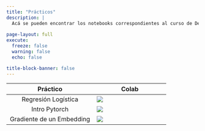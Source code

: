 ```yaml
---
title: "Prácticos"
description: |
  Acá se pueden encontrar los notebooks correspondientes al curso de Deep Learning.
  
page-layout: full
execute: 
  freeze: false
  warning: false
  echo: false

title-block-banner: false
---
```


Práctico| Colab
:----:|-----|
Regresión Logística|[![](tics579/thumbnails/colab.svg)](https://colab.research.google.com/github/datacubeR/clases_UAI/blob/main/tics579/notebooks/reg_log.ipynb)
Intro Pytorch|[![](tics579/thumbnails/colab.svg)](https://colab.research.google.com/github/datacubeR/clases_UAI/blob/main/tics579/notebooks/Intro_Pytorch.ipynb)
Gradiente de un Embedding|[![](tics579/thumbnails/colab.svg)](https://colab.research.google.com/github/datacubeR/clases_UAI/blob/main/tics579/notebooks/Emb_grad.ipynb)
<!-- Intro Pytorch|[![](tics579/thumbnails/colab.svg)](https://colab.research.google.com/github/datacubeR/clases_UAI/blob/main/tics579/notebooks/Intro_pytorch.ipynb) -->
<!-- Intro Pytorch 2|[![](tics579/thumbnails/colab.svg)](https://colab.research.google.com/github/datacubeR/clases_UAI/blob/main/tics579/notebooks/Intro_pytorch_2.ipynb) -->
<!-- CNN|[![](tics579/thumbnails/colab.svg)](https://colab.research.google.com/github/datacubeR/clases_UAI/blob/main/tics579/notebooks/CNN-pytorch.ipynb) -->
<!-- Pretrained Models|[![](tics579/thumbnails/colab.svg)](https://colab.research.google.com/github/datacubeR/clases_UAI/blob/main/tics579/notebooks/pretrained-models.ipynb) -->
<!-- Transformers|[![](tics579/thumbnails/colab.svg)](https://colab.research.google.com/github/datacubeR/clases_UAI/blob/main/tics579/notebooks/transformers.ipynb) -->
